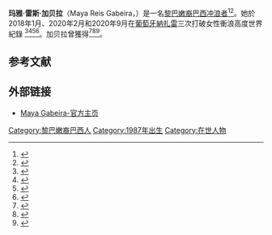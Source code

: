 {{Infobox surfer
| name           = 玛雅·加贝拉<br>Maya Gabeira
| image          = Maya Gabeira (14065821984) (cropped).jpg
| caption        = 玛雅·加贝拉，2014年攝於[[美國|美國]][[華盛頓哥倫比亞特區|華盛頓哥倫比亞特區]]
| birth_name     = Maya Reis Gabeira
| birth_date     = {{birth date and age|mf=yes|1987|4|10}} 
| birth_place    = [[巴西|巴西]][[里约热内卢|里约热内卢]]
| residence      = [[葡萄牙|葡萄牙]]
| height         = {{convert|5|ft|6|in|m|abbr=on}}
| weight         = {{convert|124|lb|kg|abbr=on}}
| best_year      = 
| sponsors       = 
| major_achievements = {{link-en|Billabong XXL}} (2007、2008、2009、2010、2012)<br>{{link-en|ESPY獎|ESPY Award}} ({{link-en|年度卓越运动奖最佳女极限运动员|Best Female Action Sports Athlete ESPY Award}} (2009)<br>[[青少年选择奖|青少年选择奖]] (2010)
| website         =
}}
'''玛雅·雷斯·加贝拉'''（Maya Reis Gabeira，{{bd|1987年|4月10日||}}）是一名[[黎巴嫩|黎巴嫩裔]][[巴西|巴西]][[衝浪|冲浪者]]<ref>{{Cite web|title=istoe.com.br/um-homem-do-presente/|url=https://istoe.com.br/um-homem-do-presente/|accessdate=2019-02-24|author=Revista IstoÉ|date=|authorlink=Revista IstoÉ|publisher=2017-02-08|archive-date=2019-02-25|archive-url=https://web.archive.org/web/20190225040144/https://istoe.com.br/um-homem-do-presente/|dead-url=yes}}</ref><ref>{{Cite web|title=Review of Atlas du Liban: territoires et société, edited by Éric Verdeil, Ghaleb Faour and Sébastien Velut, french-lebanese edition by IFPO (Institut Français du Proche-Orient) and CNRS Liban (Conseil National de la Recherche Scientifique – Liban) Beirut, 2007.|url=https://journals.openedition.org/confins/5122?lang=pt|accessdate=2019-02-24|date=2007|publisher=|archive-date=2019-02-24|archive-url=https://web.archive.org/web/20190224231441/https://journals.openedition.org/confins/5122?lang=pt|dead-url=no}}</ref>。她於2018年1月、2020年2月和2020年9月在[[葡萄牙|葡萄牙]][[納扎雷_(葡萄牙)|納扎雷]]三次打破女性衝浪高度世界紀錄 <ref name=":18">{{Cite news|url=https://www.cbssports.com/general/news/brazilian-surfer-maya-gabeira-breaks-own-world-record-for-largest-wave-surfed-by-a-woman/|title=Brazilian surfer Maya Gabeira breaks own world record for largest wave surfed by a woman|date=2020-09-10|accessdate=2020-09-12|archive-date=2020-09-11|archive-url=https://web.archive.org/web/20200911081155/https://www.cbssports.com/general/news/brazilian-surfer-maya-gabeira-breaks-own-world-record-for-largest-wave-surfed-by-a-woman/|dead-url=no}}</ref><ref name=":19">{{Cite news|url=https://www.guinnessworldrecords.com/news/2020/9/brazilian-surfer-maya-gabeira-breaks-largest-wave-surfed-record-630505|title=Brazilian surfer Maya Gabeira breaks largest wave surfed record|date=2020-09-10|accessdate=2020-09-12|archive-date=2021-09-24|archive-url=https://web.archive.org/web/20210924182025/https://www.guinnessworldrecords.com/news/2020/9/brazilian-surfer-maya-gabeira-breaks-largest-wave-surfed-record-630505|dead-url=no}}</ref><ref name=":0">{{Cite web|title=Female surfer sets new world record|url=https://www.bbc.com/news/av/world-latin-america-45713900/female-surfer-sets-new-world-record|accessdate=2018-10-01|work=BBC News|language=en-GB|archive-date=2018-10-02|archive-url=https://web.archive.org/web/20181002030107/https://www.bbc.com/news/av/world-latin-america-45713900/female-surfer-sets-new-world-record|dead-url=no}}</ref><ref name=":1">{{Cite news|url=http://www.guinnessworldrecords.com/news/2018/10/68-ft-wave-surfed-by-maya-gabeira-confirmed-as-largest-ridden-by-a-woman-as-she-r-542488|title=68-ft wave surfed by Maya Gabeira confirmed as largest ridden by a woman as she receives two awards|date=2018-10-01|work=Guinness World Records|accessdate=2018-10-01|language=en-GB|archive-date=2018-10-02|archive-url=https://web.archive.org/web/20181002020123/http://www.guinnessworldrecords.com/news/2018/10/68-ft-wave-surfed-by-maya-gabeira-confirmed-as-largest-ridden-by-a-woman-as-she-r-542488|dead-url=no}}</ref>。加贝拉曾獲得{{link-en|ESPY|ESPY Award}}{{link-en|年度卓越运动奖最佳女极限运动员|Best Female Action Sports Athlete ESPY Award}}<ref>{{Cite web|title=The 10 Best Female Surfers in the World|url=https://howtheyplay.com/individual-sports/The-Best-Female-Surfers-in-the-World|date=|last=Holmes|first=Layne|year=2020|website=Howtheyplay|url-status=no|archive-url=https://web.archive.org/web/20210816135941/https://howtheyplay.com/individual-sports/The-Best-Female-Surfers-in-the-World|archive-date=2021-08-16|access-date=}}</ref><ref>{{Cite web|title=Best Women Surfers in the World|url=https://www.stadiumtalk.com/s/best-women-surfers-world-today-536654392c3f44a4|date=|last=Lazzeretti|first=Craig|year=2020|website=Stadiumtalk.com|archive-url=https://web.archive.org/web/20200813215330/https://www.stadiumtalk.com/s/best-women-surfers-world-today-536654392c3f44a4|archive-date=2020-08-13|access-date=|dead-url=no}}</ref><ref>{{Cite web|title=The most influential female surfers of all time|url=https://www.surfertoday.com/surfing/the-most-influential-female-surfers-of-all-time|date=|last=|first=|website=Surfertoday|archive-url=https://web.archive.org/web/20190603153655/https://www.surfertoday.com/surfing/the-most-influential-female-surfers-of-all-time|archive-date=2019-06-03|access-date=|dead-url=no}}</ref>。 

== 参考文献 ==
{{Reflist}}

== 外部链接 ==

* [http://www.mayagabeira.co/ Maya Gabeira-官方主页] {{Wayback|url=http://www.mayagabeira.co/ |date=20190214194555 }}  

[[Category:黎巴嫩裔巴西人|Category:黎巴嫩裔巴西人]]
[[Category:1987年出生|Category:1987年出生]]
[[Category:在世人物|Category:在世人物]]